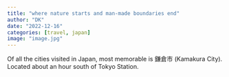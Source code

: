```yaml
---
title: "where nature starts and man-made boundaries end"
author: "DK"
date: "2022-12-16"
categories: [travel, japan]
image: "image.jpg"
---
```


Of all the cities visited in Japan, most memorable is 鎌倉市 (Kamakura City).\
Located about an hour south of Tokyo Station.
